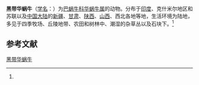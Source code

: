 {{Speciesbox
| name = 黑带华蜗牛
| status = 
| status_system = 
| image = 
| genus = Cathaica
| species = phaeozona
| authority = (Martens, 1874)<ref name='id11093'>{{cite web| url =http://www.bioinfo.cn/db05/BjdwSpecies.php?action=view&id=11093| title =黑带华蜗牛| work =《中国动物物种编目数据库》| publisher =中国科学院微生物研究所| author =中国科学院动物研究所| accessdate =2009-04-28| deadurl =yes| archiveurl =https://web.archive.org/web/20160305053211/http://www.bioinfo.cn/db05/BjdwSpecies.php?action=view&id=11093| archivedate =2016-03-05}}</ref>
}}

'''黑带华蜗牛'''（[[学名|学名]]：{{lang|la|''Cathaica phaeozona''}}）为[[巴蜗牛科|巴蜗牛科]][[华蜗牛属|华蜗牛属]]的动物。分布于[[印度|印度]]、克什米尔地区和苏联以及[[中国大陆|中国大陆]]的[[新疆|新疆]]、[[甘肃|甘肃]]、[[陕西|陕西]]、[[山西|山西]]、西北各地等地，生活环境为陆地，多见于四季牧场、丘陵地带、农田和树林中、潮湿的杂草丛以及石块下。<ref name='id11093'/>

== 参考文献 ==
{{reflist}}

{{Wikispecies|Cathaica phaeozona}}
{{Taxonbar|from=Q11179056}}

[[Category:华蜗牛属|黑带华蜗牛]]


{{软体动物小作品}}